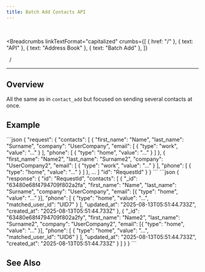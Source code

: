 ```yaml
---
title: Batch Add Contacts API
---
```


<br />



<Breadcrumbs
  linkTextFormat="capitalized"
  crumbs={[
    { href: "/" },
    { text: "API" },
    { text: "Address Book" },
    { text: "Batch Add" },
  ]}
>
  <Icon slot="index" name="seti:powershell" />
  <span slot="separator">&nbsp;&nbsp;/&nbsp;</span>
</Breadcrumbs>

---


## Overview

> <Badge text="wss" variant="tip" size="large" />
> <Badge text="contacts" size="large" />

All the same as in `contact_add` but focused on sending several contacts at once.

<LinkCard title="Address Book / Add" href="/api/wss/address-book/add/" />

## Example

<Tabs>
  <TabItem label="Request">
```json
{
  "request": {
    "contacts": [
      {
        "first_name": "Name",
        "last_name": "Surname",
        "company": "UserCompany",
        "email": [ { "type": "work", "value": "..." } ],
        "phone": [ { "type": "home", "value": "..." } ]
      },
      {
        "first_name": "Name2",
        "last_name": "Surname2",
        "company": "UserCompany2",
        "email": [ { "type": "work", "value": "..." } ],
        "phone": [ { "type": "home", "value": "..." } ]
      },
      ...
    ]
    "id": "RequestId"
   }
}
```
  </TabItem>  
</Tabs>

<Tabs>
  <TabItem label="Response">
```json
{
  "response": {
    "id": "RequestId",
    "contacts": [
      {
        "_id": "63480e68f4794709f802a2fa",
        "first_name": "Name",
        "last_name": "Surname",
        "company": "UserCompany",
        "email": [{ "type": "home", "value": "..." }],
        "phone": [
          { "type": "home", "value": "...", "matched_user_id": "UID7" }
        ],
        "updated_at": "2025-08-13T05:51:44.733Z",
        "created_at": "2025-08-13T05:51:44.733Z"
      },
      {
        "_id": "63480e68f4794709f802a2fy",
        "first_name": "Name2",
        "last_name": "Surname2",
        "company": "UserCompany2",
        "email": [{ "type": "home", "value": "..." }],
        "phone": [
          { "type": "home", "value": "...", "matched_user_id": "UID6" }
        ],
        "updated_at": "2025-08-13T05:51:44.733Z",
        "created_at": "2025-08-13T05:51:44.733Z"
      }
    ]
  }
}
```
  </TabItem>  
</Tabs>

## See Also

<LinkCard
  title="SAMA chat server API: Address book"
  href="https://medium.com/sama-communications/sama-chat-server-api-address-book-f297ce25faa1"
  description="Each of us has at least once faced a situation where we wanted to write to an friend from our contact list, but couldn’t find them on the platform. That is why..."
/>

<script
  src="https://giscus.app/client.js"
  data-repo="SAMA-Communications/sama-server"
  data-repo-id="R_kgDOIBiYjA"
  data-category-id="DIC_kwDOIBiYjM4CuYYL"
  data-mapping="pathname"
  data-strict="0"
  data-reactions-enabled="1"
  data-emit-metadata="0"
  data-input-position="top"
  data-theme="transparent_dark"
  data-lang="en"
  data-loading="lazy"
  crossorigin="anonymous"
  async
></script>
